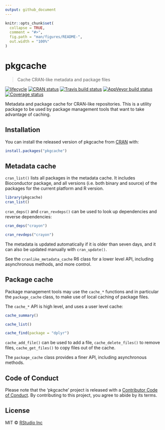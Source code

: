 ```yaml
---
output: github_document
---
```


<!-- README.md is generated from README.Rmd. Please edit that file -->

```r
knitr::opts_chunk$set(
  collapse = TRUE,
  comment = "#>",
  fig.path = "man/figures/README-",
  out.width = "100%"
)
```
# pkgcache

> Cache CRAN-like metadata and package files

[![lifecycle](https://img.shields.io/badge/lifecycle-experimental-orange.svg)](https://www.tidyverse.org/lifecycle/#experimental)
[![CRAN status](https://www.r-pkg.org/badges/version/pkgcache)](https://cran.r-project.org/package=pkgcache)
[![Travis build status](https://travis-ci.org/r-lib/pkgcache.svg?branch=master)](https://travis-ci.org/r-lib/pkgcache)
[![AppVeyor build status](https://ci.appveyor.com/api/projects/status/github/r-lib/pkgcache?branch=master&svg=true)](https://ci.appveyor.com/project/r-lib/pkgcache)
[![Coverage status](https://codecov.io/gh/r-lib/pkgcache/branch/master/graph/badge.svg)](https://codecov.io/github/r-lib/pkgcache?branch=master)

Metadata and package cache for CRAN-like repositories. This is a utility
package to be used by package management tools that want to take advantage
of caching.

## Installation

You can install the released version of pkgcache from
[CRAN](https://CRAN.R-project.org) with:

``` r
install.packages("pkgcache")
```

## Metadata cache

`cran_list()` lists all packages in the metadata cache. It includes
Bioconductor package, and all versions (i.e. both binary and source)
of the packages for the current platform and R version.

```r
library(pkgcache)
cran_list()
```

`cran_deps()` and `cran_revdeps()` can be used to look up dependencies
and reverse dependencies:

```r
cran_deps("crayon")
```

```r
cran_revdeps("crayon")
```

The metadata is updated automatically if it is older than seven days,
and it can also be updated manually with `cran_update()`.

See the `cranlike_metadata_cache` R6 class for a lower level API, including
asynchronous methods, and more control.

## Package cache

Package management tools may use the `cache_*` functions and in particular
the `package_cache` class, to make use of local caching of package files.

The `cache_*` API is high level, and uses a user level cache:

```r
cache_summary()
```

```r
cache_list()
```

```r
cache_find(package = "dplyr")
```

`cache_add_file()` can be used to add a file, `cache_delete_files()` to
remove files, `cache_get_files()` to copy files out of the cache.

The `package_cache` class provides a finer API, including asynchronous
methods.

## Code of Conduct

Please note that the 'pkgcache' project is released with a
[Contributor Code of Conduct](.github/CODE_OF_CONDUCT.md). By contributing
to this project, you agree to abide by its terms.

## License

MIT © [RStudio Inc](https://rstudio.com)
